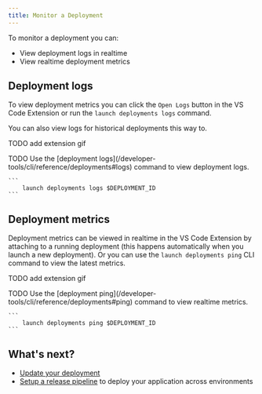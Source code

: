 ```yaml
---
title: Monitor a Deployment
---
```


To monitor a deployment you can:

- View deployment logs in realtime
- View realtime deployment metrics

## Deployment logs

To view deployment metrics you can click the `Open Logs` button in the VS Code Extension or run the `launch deployments logs` command.

<Tip>
    You can also view logs for historical deployments this way to.
</Tip>

TODO add extension gif

<Tabs>
  <Tab title="VS Code Extension">
  TODO
  </Tab>
  <Tab title="CLI">
    Use the [deployment logs](/developer-tools/cli/reference/deployments#logs) command to view deployment logs.

    ```
        launch deployments logs $DEPLOYMENT_ID
    ```
  </Tab>
</Tabs>

## Deployment metrics

Deployment metrics can be viewed in realtime in the VS Code Extension by attaching to a running deployment (this happens automatically when you launch a new deployment). Or you can use the `launch deployments ping` CLI command to view the latest metrics.

TODO add extension gif

<Tabs>
  <Tab title="VS Code Extension">
  TODO
  </Tab>
  <Tab title="CLI">
    Use the [deployment ping](/developer-tools/cli/reference/deployments#ping) command to view realtime metrics.

    ```
        launch deployments ping $DEPLOYMENT_ID
    ```
  </Tab>
</Tabs>

## What's next?

- [Update your deployment](/launchflow-cloud/user-guides/update-a-deployment)
- [Setup a release pipeline](/launchflow-cloud/user-guides/setup-a-release-pipeline) to deploy your application across environments